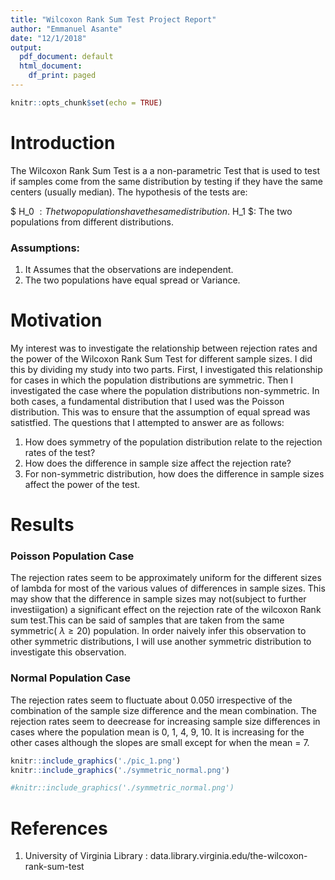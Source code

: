 ```yaml
---
title: "Wilcoxon Rank Sum Test Project Report"
author: "Emmanuel Asante"
date: "12/1/2018"
output:
  pdf_document: default
  html_document:
    df_print: paged
---
```


```r
knitr::opts_chunk$set(echo = TRUE)
```


# Introduction

The Wilcoxon Rank Sum Test is a a non-parametric Test that is used to test if samples come from the same distribution by testing if they have the same centers (usually median). The hypothesis of the tests are:

$ H_0 $: The two populations have the same distribution.   
$ H_1 $: The two populations from different distributions.

### Assumptions:
  1. It Assumes that the observations are independent.
  2. The two populations have equal spread or Variance.
  
# Motivation

My interest was to investigate the relationship between rejection rates and the power of the Wilcoxon Rank Sum Test for different sample sizes. I did this by dividing my study into two parts. First, I investigated this relationship for cases in which the population distributions are symmetric. Then I investigated the case where the population distributions non-symmetric. In both cases, a fundamental distribution that I used was the Poisson distribution. This was to ensure that the assumption of equal spread was satistfied. The questions that I attempted to answer are as follows:

  1. How does symmetry of the population distribution relate to the rejection rates of the test?
  2. How does the difference in sample size affect the rejection rate?
  3. For non-symmetric distribution, how does the difference in sample sizes affect the power of the test.
  


# Results

### Poisson Population Case

The rejection rates seem to be approximately uniform for the different sizes of lambda for most of the various values of differences in sample sizes. This may show that the difference in sample sizes may not(subject to further investiigation) a significant effect on the rejection rate of the wilcoxon Rank sum test.This can be said of samples that are taken from the same symmetric( $\lambda \ge 20$) population. In order naively infer this observation to other symmetric distributions, I will use another symmetric distribution to investigate this observation.

### Normal Population Case

The rejection rates seem to fluctuate about 0.050 irrespective of the combination of the sample size difference and the mean combination. The rejection rates seem to deecrease for increasing sample size differences in cases where the population mean is 0, 1, 4, 9, 10. It is increasing for the other cases although the slopes are small except for when the mean = 7.

```r
knitr::include_graphics('./pic_1.png')
knitr::include_graphics('./symmetric_normal.png')
```



```r
#knitr::include_graphics('./symmetric_normal.png')
```
















# References

1. University of Virginia Library : data.library.virginia.edu/the-wilcoxon-rank-sum-test